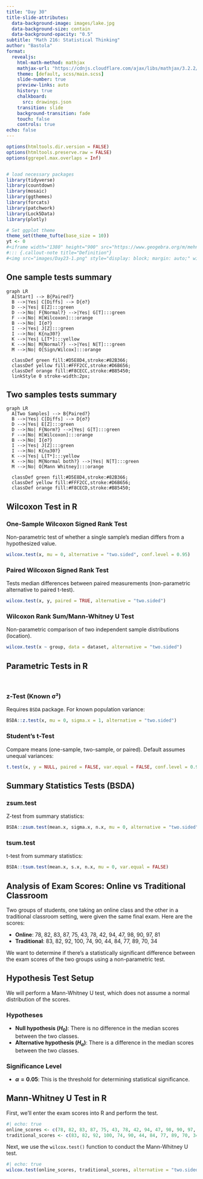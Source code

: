 ```yaml
---
title: "Day 30"
title-slide-attributes:
  data-background-image: images/lake.jpg
  data-background-size: contain
  data-background-opacity: "0.5"
subtitle: "Math 216: Statistical Thinking"
author: "Bastola"
format:
  revealjs:
    html-math-method: mathjax
    mathjax-url: "https://cdnjs.cloudflare.com/ajax/libs/mathjax/3.2.2/MathJax.js" 
    theme: [default, scss/main.scss]
    slide-number: true
    preview-links: auto
    history: true
    chalkboard: 
      src: drawings.json
    transition: slide
    background-transition: fade    
    touch: false
    controls: true
echo: false
---
```


```r
options(htmltools.dir.version = FALSE)
options(htmltools.preserve.raw = FALSE)
options(ggrepel.max.overlaps = Inf)


# load necessary packages
library(tidyverse)
library(countdown)
library(mosaic)
library(ggthemes)
library(forcats)
library(patchwork)
library(Lock5Data)
library(plotly)

# Set ggplot theme
theme_set(theme_tufte(base_size = 10))
yt <- 0
#<iframe width="1380" height="900" src="https://www.geogebra.org/m/mehn8u8s"></iframe>
#::: {.callout-note title="Definition"}
#<img src="images/Day23-1.png" style="display: block; margin: auto;" width="80%"  loading="lazy" decoding="async">
```


## One sample tests summary

```mermaid
graph LR
  A[Start] --> B{Paired?}
  B -->|Yes| C[Diffs] --> D{σ?}
  D -->|Yes| E[Z]:::green
  D -->|No| F{Normal?} -->|Yes| G[T]:::green
  F -->|No| H[Wilcoxon]:::orange
  B -->|No| I{σ?}
  I -->|Yes| J[Z]:::green
  I -->|No| K{n≥30?}
  K -->|Yes| L[T*]:::yellow
  K -->|No| M{Normal?} -->|Yes| N[T]:::green
  M -->|No| O[Sign/Wilcox]:::orange

  classDef green fill:#D5E8D4,stroke:#82B366;
  classDef yellow fill:#FFF2CC,stroke:#D6B656;
  classDef orange fill:#F8CECC,stroke:#B85450;
  linkStyle 0 stroke-width:2px;
```



## Two samples tests summary

```mermaid
graph LR
  A[Two Samples] --> B{Paired?}
  B -->|Yes| C[Diffs] --> D{σ?}
  D -->|Yes| E[Z]:::green
  D -->|No| F{Norm?} -->|Yes| G[T]:::green
  F -->|No| H[Wilcoxon]:::orange
  B -->|No| I{σ?}
  I -->|Yes| J[Z]:::green
  I -->|No| K{n≥30?}
  K -->|Yes| L[T*]:::yellow
  K -->|No| M{Normal both?} -->|Yes| N[T]:::green
  M -->|No| O[Mann Whitney]:::orange

  classDef green fill:#D5E8D4,stroke:#82B366;
  classDef yellow fill:#FFF2CC,stroke:#D6B656;
  classDef orange fill:#F8CECD,stroke:#B85450;
```




## Wilcoxon Test in R {.font60}

::: cle13

### One-Sample Wilcoxon Signed Rank Test
Non-parametric test of whether a single sample's median differs from a hypothesized value.

```r
wilcox.test(x, mu = 0, alternative = "two.sided", conf.level = 0.95)
```

### Paired Wilcoxon Signed Rank Test
Tests median differences between paired measurements (non-parametric alternative to paired t-test).

```r
wilcox.test(x, y, paired = TRUE, alternative = "two.sided")
```

### Wilcoxon Rank Sum/Mann-Whitney U Test
Non-parametric comparison of two independent sample distributions (location).

```r
wilcox.test(x ~ group, data = dataset, alternative = "two.sided")
```
:::



## Parametric Tests in R {.font60}

<br>

::: cle12

### z-Test (Known σ²)
Requires `BSDA` package. For known population variance:

```r
BSDA::z.test(x, mu = 0, sigma.x = 1, alternative = "two.sided")
```

### Student's t-Test
Compare means (one-sample, two-sample, or paired). Default assumes unequal variances:

```r
t.test(x, y = NULL, paired = FALSE, var.equal = FALSE, conf.level = 0.95)
```

:::


## Summary Statistics Tests (BSDA) {.font60}

::: cle6

### zsum.test
Z-test from summary statistics:

```r
BSDA::zsum.test(mean.x, sigma.x, n.x, mu = 0, alternative = "two.sided")
```

### tsum.test
t-test from summary statistics:

```r
BSDA::tsum.test(mean.x, s.x, n.x, mu = 0, var.equal = FALSE)
```

:::


## Analysis of Exam Scores: Online vs Traditional Classroom {.font70}

::: cle8

Two groups of students, one taking an online class and the other in a traditional classroom setting, were given the same final exam. Here are the scores:

- **Online**: 78, 82, 83, 87, 75, 43, 78, 42, 94, 47, 98, 90, 97, 81
- **Traditional**: 83, 82, 92, 100, 74, 90, 44, 84, 77, 89, 70, 34

We want to determine if there's a statistically significant difference between the exam scores of the two groups using a non-parametric test.

:::



## Hypothesis Test Setup {.font70}

::: cle9

We will perform a Mann-Whitney U test, which does not assume a normal distribution of the scores.

### Hypotheses
- **Null hypothesis ($H_0$)**: There is no difference in the median scores between the two classes.
- **Alternative hypothesis ($H_a$)**: There is a difference in the median scores between the two classes.

### Significance Level
- **$\alpha = 0.05$**: This is the threshold for determining statistical significance.

:::


## Mann-Whitney U Test in R {.font70}

::: cle12

First, we'll enter the exam scores into R and perform the test.

```r
#| echo: true
online_scores <- c(78, 82, 83, 87, 75, 43, 78, 42, 94, 47, 98, 90, 97, 81)
traditional_scores <- c(83, 82, 92, 100, 74, 90, 44, 84, 77, 89, 70, 34)
```

Next, we use the `wilcox.test()` function to conduct the Mann-Whitney U test.

```r
#| echo: true
wilcox.test(online_scores, traditional_scores, alternative = "two.sided", conf.level = 0.95)
```

:::




